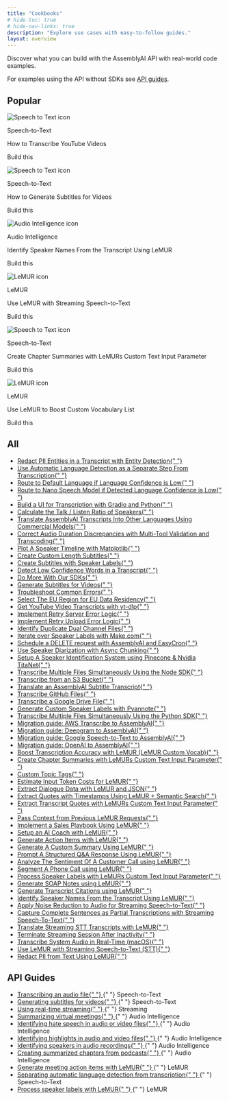 ```yaml
---
title: "Cookbooks"
# hide-toc: true
# hide-nav-links: true
description: "Explore use cases with easy-to-follow guides."
layout: overview
---
```


<style>
  {`
  .no-bullets {
    list-style-type: none;
    padding-left: 0;
    margin-left: 0;
  }
  
  .no-bullets li {
    margin: 0;
    padding-left: 0;
  }
  
  .link-cta {
    text-decoration: none;
    padding: 8px 12px;
    margin-left: -12px;
  }
  
  .link-cta:hover {
    background-color: var(--accent-3);
  }
  
  .link-cta span {
    transition: transform 0.2s ease;
  }
  
  .link-cta:hover span {
    transform: translateX(4px);
  }

  .card-stack {
    position: relative;
    width: 100%;
    margin-bottom: 20px;
  }
  
  body#fern-docs .card-stack > div {
    height: 100%;
  }

  .card-stack .fern-card {
    background: var(--grayscale-1);
    height: 100%;
    overflow: hidden;
  }

  .card-stack .fern-card > div {
    height: 100%;
  }

   .card-stack .fern-card > div > div {
    height: 100%;
  }
  
  .card-stack .fern-card > div > div > div:nth-child(2) {
    height: 100%;
  }

  /* Animation to change the color of the CTA text when hovering over the featured cookbook */
  .card-stack .fern-card:hover .cta {
    color: rgba(var(--accent-aaa),var(--tw-text-opacity,1));
    transition: color 0.2s ease;
  }
  
  .card-stack .fern-card .cta span {
    transform: translateX(0);
    transition: color 0.2s ease, transform 0.2s ease;
  }
  
  .card-stack .fern-card:hover .cta span {
    background-color: rgba(var(--accent-aaa),var(--tw-text-opacity,1));
    transform: translateX(4px);
  }

  /* Styling for the card stack effect behind each featured cookbook */
  .card-stack::before,
  .card-stack::after {
    content: '';
    position: absolute;
    top: 0;
    left: 0;
    width: 100%;
    height: 100%;
    border-radius: 1rem;
    z-index: -1;
    border: 1px solid var(--border);
    background-color: var(--grayscale-1);
  }

  .card-stack::before {
    transform: translateY(8px) translateX(-8px);
    border-radius: 1.25rem;
  }

  .card-stack::after {
    transform: translateY(4px) translateX(-4px);
  }
  
  /* Animation to collapse card stack when hovering over the featured cookbook */
  .card-stack:hover::before,
  .card-stack:hover::after {
    transform: translateY(0) translateX(0);
    transition: transform 0.2s ease;
  }

  .bg-noise {
    background-position: 0 0;
    background-size: 5rem 10rem;
    background-image: url(https://fern-image-hosting.s3.us-east-1.amazonaws.com/6789751936e0c7bd371e8cf2_noise-full.webp);
    z-index: -1;
    opacity: 0.7;
    justify-content: center;
    align-items: center;
    width: calc(100% + 5rem);
    height: calc(100% + 5rem);
    display: flex;
    position: absolute;
    top: 0;
    left: 0;
  }s
`}
</style>

Discover what you can build with the AssemblyAI API with real-world code
examples.

For examples using the API without SDKs see [API guides](#api-guides).

## **Popular**

<CardGroup cols={3}>
  <div className="card-stack">
    <Card href="guides/transcribe_youtube_videos">
      <div className="bg-noise"></div>
      <div className="flex flex-col h-full justify-between">
        <div className="flex flex-col gap-4 mb-auto">
          <div className="flex flex-row gap-2">
            <img
              src="../../assets/img/cookbooks/icons/speech-to-text-icon.svg"
              alt="Speech to Text icon"
              className="mx-0"
            />
            <p>Speech-to-Text</p>
          </div>
          <div className="t-default text-base font-medium">
            How to Transcribe YouTube Videos
          </div>
        </div>
        <div className="flex flex-row gap-2 items-center mt-4 cta">
          <p>Build this</p>
          <Icon icon="duotone arrow-right" />
        </div>
      </div>
    </Card>
  </div>

<div className="card-stack">
  <Card href="guides/subtitles" className="cookbook-card">
    <div className="bg-noise"></div>
    <div className="flex flex-col h-full justify-between">
      <div className="flex flex-col gap-4 mb-auto">
        <div className="flex flex-row gap-2">
          <img
            src="../../assets/img/cookbooks/icons/speech-to-text-icon.svg"
            alt="Speech to Text icon"
            className="mx-0"
          />
          <p>Speech-to-Text</p>
        </div>
        <div className="t-default text-base font-medium">
          How to Generate Subtitles for Videos
        </div>
      </div>
      <div className="flex flex-row gap-2 items-center mt-4 cta">
        <p>Build this</p>
        <Icon icon="duotone arrow-right" />
      </div>
    </div>
  </Card>
</div>

<div className="card-stack">
  <Card href="guides/speaker-identification" className="cookbook-card">
    <div className="bg-noise"></div>
    <div className="flex flex-col h-full justify-between">
      <div className="flex flex-col gap-4 mb-auto">
        <div className="flex flex-row gap-2">
          <img
            src="../../assets/img/cookbooks/icons/audio-intelligence-icon.svg"
            alt="Audio Intelligence icon"
            className="mx-0"
          />
          <p>Audio Intelligence</p>
        </div>
        <div className="t-default text-base font-medium">
          Identify Speaker Names From the Transcript Using LeMUR
        </div>
      </div>
      <div className="flex flex-row gap-2 items-center mt-4 cta">
        <p>Build this</p>
        <Icon icon="duotone arrow-right" />
      </div>
    </div>
  </Card>
</div>

<div className="card-stack">
  <Card href="guides/real_time_lemur" className="cookbook-card">
    <div className="bg-noise"></div>
    <div className="flex flex-col h-full justify-between">
      <div className="flex flex-col gap-4 mb-auto">
        <div className="flex flex-row gap-2">
          <img
            src="../../assets/img/cookbooks/icons/lemur-icon.svg"
            alt="LeMUR icon"
            className="mx-0"
          />
          <p>LeMUR</p>
        </div>
        <div className="t-default text-base font-medium">
          Use LeMUR with Streaming Speech-to-Text
        </div>
      </div>
      <div className="flex flex-row gap-2 items-center mt-4 cta">
        <p>Build this</p>
        <Icon icon="duotone arrow-right" />
      </div>
    </div>
  </Card>
</div>

<div className="card-stack">
  <Card href="guides/input-text-chapters" className="cookbook-card">
    <div className="bg-noise"></div>
    <div className="flex flex-col h-full justify-between">
      <div className="flex flex-col gap-4 mb-auto">
        <div className="flex flex-row gap-2">
          <img
            src="../../assets/img/cookbooks/icons/speech-to-text-icon.svg"
            alt="Speech to Text icon"
            className="mx-0"
          />
          <p>Speech-to-Text</p>
        </div>
        <div className="t-default text-base font-medium">
          Create Chapter Summaries with LeMURs Custom Text Input Parameter
        </div>
      </div>
      <div className="flex flex-row gap-2 items-center mt-4 cta">
        <p>Build this</p>
        <Icon icon="duotone arrow-right" />
      </div>
    </div>
  </Card>
</div>

  <div className="card-stack">
    <Card href="guides/custom-vocab-lemur" className="cookbook-card">
      <div className="bg-noise"></div>
      <div className="flex flex-col h-full justify-between">
        <div className="flex flex-col gap-4 mb-auto">
          <div className="flex flex-row gap-2">
            <img
              src="../../assets/img/cookbooks/icons/lemur-icon.svg"
              alt="LeMUR icon"
              className="mx-0"
            />
            <p>LeMUR</p>
          </div>
          <div className="t-default text-base font-medium">
            Use LeMUR to Boost Custom Vocabulary List
          </div>
        </div>
        <div className="flex flex-row gap-2 items-center mt-4 cta">
          <p>Build this</p>
          <Icon icon="duotone arrow-right" />
        </div>
      </div>
    </Card>
  </div>
</CardGroup>

## **All**

<div className="guides-list">
  <ul className="no-bullets">
    <li>
      <a
        href="guides/entity_redaction"
        className="link-cta rounded-lg flex items-center gap-2"
      >
        Redact PII Entities in a Transcript with Entity Detection{" "}
        <Icon
          icon="duotone arrow-right"
          color="rgba(var(--accent-aaa),var(--tw-text-opacity,1))"
        />
      </a>
    </li>
    <li>
      <a
        href="guides/automatic-language-detection-separate"
        className="link-cta rounded-lg flex items-center gap-2"
      >
        Use Automatic Language Detection as a Separate Step From Transcription{" "}
        <Icon
          icon="duotone arrow-right"
          color="rgba(var(--accent-aaa),var(--tw-text-opacity,1))"
        />
      </a>
    </li>
    <li>
      <a
        href="guides/automatic-language-detection-route-default-language"
        className="link-cta rounded-lg flex items-center gap-2"
      >
        Route to Default Language if Language Confidence is Low{" "}
        <Icon
          icon="duotone arrow-right"
          color="rgba(var(--accent-aaa),var(--tw-text-opacity,1))"
        />
      </a>
    </li>
    <li>
      <a
        href="guides/automatic-language-detection-route-nano-model"
        className="link-cta rounded-lg flex items-center gap-2"
      >
        Route to Nano Speech Model if Detected Language Confidence is Low{" "}
        <Icon
          icon="duotone arrow-right"
          color="rgba(var(--accent-aaa),var(--tw-text-opacity,1))"
        />
      </a>
    </li>
    <li>
      <a
        href="guides/gradio-frontend"
        className="link-cta rounded-lg flex items-center gap-2"
      >
        Build a UI for Transcription with Gradio and Python{" "}
        <Icon
          icon="duotone arrow-right"
          color="rgba(var(--accent-aaa),var(--tw-text-opacity,1))"
        />
      </a>
    </li>
    <li>
      <a
        href="guides/talk-listen-ratio"
        className="link-cta rounded-lg flex items-center gap-2"
      >
        Calculate the Talk / Listen Ratio of Speakers{" "}
        <Icon
          icon="duotone arrow-right"
          color="rgba(var(--accent-aaa),var(--tw-text-opacity,1))"
        />
      </a>
    </li>
    <li>
      <a
        href="guides/translate_transcripts"
        className="link-cta rounded-lg flex items-center gap-2"
      >
        Translate AssemblyAI Transcripts Into Other Languages Using Commercial
        Models{" "}
        <Icon
          icon="duotone arrow-right"
          color="rgba(var(--accent-aaa),var(--tw-text-opacity,1))"
        />
      </a>
    </li>
    <li>
      <a
        href="guides/audio-duration-fix"
        className="link-cta rounded-lg flex items-center gap-2"
      >
        Correct Audio Duration Discrepancies with Multi-Tool Validation and
        Transcoding{" "}
        <Icon
          icon="duotone arrow-right"
          color="rgba(var(--accent-aaa),var(--tw-text-opacity,1))"
        />
      </a>
    </li>
    <li>
      <a
        href="guides/speaker_timeline"
        className="link-cta rounded-lg flex items-center gap-2"
      >
        Plot A Speaker Timeline with Matplotlib{" "}
        <Icon
          icon="duotone arrow-right"
          color="rgba(var(--accent-aaa),var(--tw-text-opacity,1))"
        />
      </a>
    </li>
    <li>
      <a
        href="guides/subtitle_creation_by_word_count"
        className="link-cta rounded-lg flex items-center gap-2"
      >
        Create Custom Length Subtitles{" "}
        <Icon
          icon="duotone arrow-right"
          color="rgba(var(--accent-aaa),var(--tw-text-opacity,1))"
        />
      </a>
    </li>
    <li>
      <a
        href="guides/speaker_labelled_subtitles"
        className="link-cta rounded-lg flex items-center gap-2"
      >
        Create Subtitles with Speaker Labels{" "}
        <Icon
          icon="duotone arrow-right"
          color="rgba(var(--accent-aaa),var(--tw-text-opacity,1))"
        />
      </a>
    </li>
    <li>
      <a
        href="guides/detecting-low-confidence-words"
        className="link-cta rounded-lg flex items-center gap-2"
      >
        Detect Low Confidence Words in a Transcript{" "}
        <Icon
          icon="duotone arrow-right"
          color="rgba(var(--accent-aaa),var(--tw-text-opacity,1))"
        />
      </a>
    </li>
    <li>
      <a
        href="guides/do-more-with-sdk"
        className="link-cta rounded-lg flex items-center gap-2"
      >
        Do More With Our SDKs{" "}
        <Icon
          icon="duotone arrow-right"
          color="rgba(var(--accent-aaa),var(--tw-text-opacity,1))"
        />
      </a>
    </li>
    <li>
      <a
        href="guides/subtitles"
        className="link-cta rounded-lg flex items-center gap-2"
      >
        Generate Subtitles for Videos{" "}
        <Icon
          icon="duotone arrow-right"
          color="rgba(var(--accent-aaa),var(--tw-text-opacity,1))"
        />
      </a>
    </li>
    <li>
      <a
        href="guides/common_errors_and_solutions"
        className="link-cta rounded-lg flex items-center gap-2"
      >
        Troubleshoot Common Errors{" "}
        <Icon
          icon="duotone arrow-right"
          color="rgba(var(--accent-aaa),var(--tw-text-opacity,1))"
        />
      </a>
    </li>
    <li>
      <a
        href="guides/how_to_use_the_eu_endpoint"
        className="link-cta rounded-lg flex items-center gap-2"
      >
        Select The EU Region for EU Data Residency{" "}
        <Icon
          icon="duotone arrow-right"
          color="rgba(var(--accent-aaa),var(--tw-text-opacity,1))"
        />
      </a>
    </li>
    <li>
      <a
        href="guides/transcribe_youtube_videos"
        className="link-cta rounded-lg flex items-center gap-2"
      >
        Get YouTube Video Transcripts with yt-dlp{" "}
        <Icon
          icon="duotone arrow-right"
          color="rgba(var(--accent-aaa),var(--tw-text-opacity,1))"
        />
      </a>
    </li>
    <li>
      <a
        href="guides/retry-server-error"
        className="link-cta rounded-lg flex items-center gap-2"
      >
        Implement Retry Server Error Logic{" "}
        <Icon
          icon="duotone arrow-right"
          color="rgba(var(--accent-aaa),var(--tw-text-opacity,1))"
        />
      </a>
    </li>
    <li>
      <a
        href="guides/retry-upload-error"
        className="link-cta rounded-lg flex items-center gap-2"
      >
        Implement Retry Upload Error Logic{" "}
        <Icon
          icon="duotone arrow-right"
          color="rgba(var(--accent-aaa),var(--tw-text-opacity,1))"
        />
      </a>
    </li>
    <li>
      <a
        href="guides/identify_duplicate_channels"
        className="link-cta rounded-lg flex items-center gap-2"
      >
        Identify Duplicate Dual Channel Files{" "}
        <Icon
          icon="duotone arrow-right"
          color="rgba(var(--accent-aaa),var(--tw-text-opacity,1))"
        />
      </a>
    </li>
    <li>
      <a
        href="guides/make-speaker-labels"
        className="link-cta rounded-lg flex items-center gap-2"
      >
        Iterate over Speaker Labels with Make.com{" "}
        <Icon
          icon="duotone arrow-right"
          color="rgba(var(--accent-aaa),var(--tw-text-opacity,1))"
        />
      </a>
    </li>
    <li>
      <a
        href="guides/schedule_delete"
        className="link-cta rounded-lg flex items-center gap-2"
      >
        Schedule a DELETE request with AssemblyAI and EasyCron{" "}
        <Icon
          icon="duotone arrow-right"
          color="rgba(var(--accent-aaa),var(--tw-text-opacity,1))"
        />
      </a>
    </li>
    <li>
      <a
        href="guides/speaker-diarization-with-async-chunking"
        className="link-cta rounded-lg flex items-center gap-2"
      >
        Use Speaker Diarization with Async Chunking{" "}
        <Icon
          icon="duotone arrow-right"
          color="rgba(var(--accent-aaa),var(--tw-text-opacity,1))"
        />
      </a>
    </li>
    <li>
      <a
        href="guides/titanet-speaker-identification"
        className="link-cta rounded-lg flex items-center gap-2"
      >
        Setup A Speaker Identification System using Pinecone & Nvidia TitaNet{" "}
        <Icon
          icon="duotone arrow-right"
          color="rgba(var(--accent-aaa),var(--tw-text-opacity,1))"
        />
      </a>
    </li>
    <li>
      <a
        href="guides/sdk-node-batch"
        className="link-cta rounded-lg flex items-center gap-2"
      >
        Transcribe Multiple Files Simultaneously Using the Node SDK{" "}
        <Icon
          icon="duotone arrow-right"
          color="rgba(var(--accent-aaa),var(--tw-text-opacity,1))"
        />
      </a>
    </li>
    <li>
      <a
        href="guides/transcribe_from_s3"
        className="link-cta rounded-lg flex items-center gap-2"
      >
        Transcribe from an S3 Bucket{" "}
        <Icon
          icon="duotone arrow-right"
          color="rgba(var(--accent-aaa),var(--tw-text-opacity,1))"
        />
      </a>
    </li>
    <li>
      <a
        href="guides/translate_subtitles"
        className="link-cta rounded-lg flex items-center gap-2"
      >
        Translate an AssemblyAI Subtitle Transcript{" "}
        <Icon
          icon="duotone arrow-right"
          color="rgba(var(--accent-aaa),var(--tw-text-opacity,1))"
        />
      </a>
    </li>
    <li>
      <a
        href="guides/transcribing-github-files"
        className="link-cta rounded-lg flex items-center gap-2"
      >
        Transcribe GitHub Files{" "}
        <Icon
          icon="duotone arrow-right"
          color="rgba(var(--accent-aaa),var(--tw-text-opacity,1))"
        />
      </a>
    </li>
    <li>
      <a
        href="guides/transcribing-google-drive-file"
        className="link-cta rounded-lg flex items-center gap-2"
      >
        Transcribe a Google Drive File{" "}
        <Icon
          icon="duotone arrow-right"
          color="rgba(var(--accent-aaa),var(--tw-text-opacity,1))"
        />
      </a>
    </li>
    <li>
      <a
        href="guides/Use_AssemblyAI_with_Pyannote_to_generate_custom_Speaker_Labels"
        className="link-cta rounded-lg flex items-center gap-2"
      >
        Generate Custom Speaker Labels with Pyannote{" "}
        <Icon
          icon="duotone arrow-right"
          color="rgba(var(--accent-aaa),var(--tw-text-opacity,1))"
        />
      </a>
    </li>
    <li>
      <a
        href="guides/batch_transcription"
        className="link-cta rounded-lg flex items-center gap-2"
      >
        Transcribe Multiple Files Simultaneously Using the Python SDK{" "}
        <Icon
          icon="duotone arrow-right"
          color="rgba(var(--accent-aaa),var(--tw-text-opacity,1))"
        />
      </a>
    </li>
    <li>
      <a
        href="guides/aws_to_aai"
        className="link-cta rounded-lg flex items-center gap-2"
      >
        Migration guide: AWS Transcribe to AssemblyAI{" "}
        <Icon
          icon="duotone arrow-right"
          color="rgba(var(--accent-aaa),var(--tw-text-opacity,1))"
        />
      </a>
    </li>
    <li>
      <a
        href="guides/dg_to_aai"
        className="link-cta rounded-lg flex items-center gap-2"
      >
        Migration guide: Deepgram to AssemblyAI{" "}
        <Icon
          icon="duotone arrow-right"
          color="rgba(var(--accent-aaa),var(--tw-text-opacity,1))"
        />
      </a>
    </li>
    <li>
      <a
        href="guides/google_to_aai"
        className="link-cta rounded-lg flex items-center gap-2"
      >
        Migration guide: Google Speech-to-Text to AssemblyAI{" "}
        <Icon
          icon="duotone arrow-right"
          color="rgba(var(--accent-aaa),var(--tw-text-opacity,1))"
        />
      </a>
    </li>
    <li>
      <a
        href="guides/oai_to_aai"
        className="link-cta rounded-lg flex items-center gap-2"
      >
        Migration guide: OpenAI to AssemblyAI{" "}
        <Icon
          icon="duotone arrow-right"
          color="rgba(var(--accent-aaa),var(--tw-text-opacity,1))"
        />
      </a>
    </li>
    <li>
      <a
        href="guides/custom-vocab-lemur"
        className="link-cta rounded-lg flex items-center gap-2"
      >
        Boost Transcription Accuracy with LeMUR (LeMUR Custom Vocab){" "}
        <Icon
          icon="duotone arrow-right"
          color="rgba(var(--accent-aaa),var(--tw-text-opacity,1))"
        />
      </a>
    </li>
    <li>
      <a
        href="guides/input-text-chapters"
        className="link-cta rounded-lg flex items-center gap-2"
      >
        Create Chapter Summaries with LeMURs Custom Text Input Parameter{" "}
        <Icon
          icon="duotone arrow-right"
          color="rgba(var(--accent-aaa),var(--tw-text-opacity,1))"
        />
      </a>
    </li>
    <li>
      <a
        href="guides/custom-topic-tags"
        className="link-cta rounded-lg flex items-center gap-2"
      >
        Custom Topic Tags{" "}
        <Icon
          icon="duotone arrow-right"
          color="rgba(var(--accent-aaa),var(--tw-text-opacity,1))"
        />
      </a>
    </li>
    <li>
      <a
        href="guides/counting-tokens"
        className="link-cta rounded-lg flex items-center gap-2"
      >
        Estimate Input Token Costs for LeMUR{" "}
        <Icon
          icon="duotone arrow-right"
          color="rgba(var(--accent-aaa),var(--tw-text-opacity,1))"
        />
      </a>
    </li>
    <li>
      <a
        href="guides/dialogue-data"
        className="link-cta rounded-lg flex items-center gap-2"
      >
        Extract Dialogue Data with LeMUR and JSON{" "}
        <Icon
          icon="duotone arrow-right"
          color="rgba(var(--accent-aaa),var(--tw-text-opacity,1))"
        />
      </a>
    </li>
    <li>
      <a
        href="guides/transcript-citations"
        className="link-cta rounded-lg flex items-center gap-2"
      >
        Extract Quotes with Timestamps Using LeMUR + Semantic Search{" "}
        <Icon
          icon="duotone arrow-right"
          color="rgba(var(--accent-aaa),var(--tw-text-opacity,1))"
        />
      </a>
    </li>
    <li>
      <a
        href="guides/timestamped-transcripts"
        className="link-cta rounded-lg flex items-center gap-2"
      >
        Extract Transcript Quotes with LeMURs Custom Text Input Parameter{" "}
        <Icon
          icon="duotone arrow-right"
          color="rgba(var(--accent-aaa),var(--tw-text-opacity,1))"
        />
      </a>
    </li>
    <li>
      <a
        href="guides/past-response-prompts"
        className="link-cta rounded-lg flex items-center gap-2"
      >
        Pass Context from Previous LeMUR Requests{" "}
        <Icon
          icon="duotone arrow-right"
          color="rgba(var(--accent-aaa),var(--tw-text-opacity,1))"
        />
      </a>
    </li>
    <li>
      <a
        href="guides/sales-playbook"
        className="link-cta rounded-lg flex items-center gap-2"
      >
        Implement a Sales Playbook Using LeMUR{" "}
        <Icon
          icon="duotone arrow-right"
          color="rgba(var(--accent-aaa),var(--tw-text-opacity,1))"
        />
      </a>
    </li>
    <li>
      <a
        href="guides/task-endpoint-ai-coach"
        className="link-cta rounded-lg flex items-center gap-2"
      >
        Setup an AI Coach with LeMUR{" "}
        <Icon
          icon="duotone arrow-right"
          color="rgba(var(--accent-aaa),var(--tw-text-opacity,1))"
        />
      </a>
    </li>
    <li>
      <a
        href="guides/task-endpoint-action-items"
        className="link-cta rounded-lg flex items-center gap-2"
      >
        Generate Action Items with LeMUR{" "}
        <Icon
          icon="duotone arrow-right"
          color="rgba(var(--accent-aaa),var(--tw-text-opacity,1))"
        />
      </a>
    </li>
    <li>
      <a
        href="guides/task-endpoint-custom-summary"
        className="link-cta rounded-lg flex items-center gap-2"
      >
        Generate A Custom Summary Using LeMUR{" "}
        <Icon
          icon="duotone arrow-right"
          color="rgba(var(--accent-aaa),var(--tw-text-opacity,1))"
        />
      </a>
    </li>
    <li>
      <a
        href="guides/task-endpoint-structured-QA"
        className="link-cta rounded-lg flex items-center gap-2"
      >
        Prompt A Structured Q&A Response Using LeMUR{" "}
        <Icon
          icon="duotone arrow-right"
          color="rgba(var(--accent-aaa),var(--tw-text-opacity,1))"
        />
      </a>
    </li>
    <li>
      <a
        href="guides/call-sentiment-analysis"
        className="link-cta rounded-lg flex items-center gap-2"
      >
        Analyze The Sentiment Of A Customer Call using LeMUR{" "}
        <Icon
          icon="duotone arrow-right"
          color="rgba(var(--accent-aaa),var(--tw-text-opacity,1))"
        />
      </a>
    </li>
    <li>
      <a
        href="guides/phone-call-segmentation"
        className="link-cta rounded-lg flex items-center gap-2"
      >
        Segment A Phone Call using LeMUR{" "}
        <Icon
          icon="duotone arrow-right"
          color="rgba(var(--accent-aaa),var(--tw-text-opacity,1))"
        />
      </a>
    </li>
    <li>
      <a
        href="guides/input-text-speaker-labels"
        className="link-cta rounded-lg flex items-center gap-2"
      >
        Process Speaker Labels with LeMURs Custom Text Input Parameter{" "}
        <Icon
          icon="duotone arrow-right"
          color="rgba(var(--accent-aaa),var(--tw-text-opacity,1))"
        />
      </a>
    </li>
    <li>
      <a
        href="guides/soap-note-generation"
        className="link-cta rounded-lg flex items-center gap-2"
      >
        Generate SOAP Notes using LeMUR{" "}
        <Icon
          icon="duotone arrow-right"
          color="rgba(var(--accent-aaa),var(--tw-text-opacity,1))"
        />
      </a>
    </li>
    <li>
      <a
        href="guides/lemur-transcript-citations"
        className="link-cta rounded-lg flex items-center gap-2"
      >
        Generate Transcript Citations using LeMUR{" "}
        <Icon
          icon="duotone arrow-right"
          color="rgba(var(--accent-aaa),var(--tw-text-opacity,1))"
        />
      </a>
    </li>
    <li>
      <a
        href="guides/speaker-identification"
        className="link-cta rounded-lg flex items-center gap-2"
      >
        Identify Speaker Names From the Transcript Using LeMUR{" "}
        <Icon
          icon="duotone arrow-right"
          color="rgba(var(--accent-aaa),var(--tw-text-opacity,1))"
        />
      </a>
    </li>
    <li>
      <a
        href="guides/noise_reduction_streaming"
        className="link-cta rounded-lg flex items-center gap-2"
      >
        Apply Noise Reduction to Audio for Streaming Speech-to-Text{" "}
        <Icon
          icon="duotone arrow-right"
          color="rgba(var(--accent-aaa),var(--tw-text-opacity,1))"
        />
      </a>
    </li>
    <li>
      <a
        href="guides/partial_transcripts"
        className="link-cta rounded-lg flex items-center gap-2"
      >
        Capture Complete Sentences as Partial Transcriptions with Streaming
        Speech-To-Text{" "}
        <Icon
          icon="duotone arrow-right"
          color="rgba(var(--accent-aaa),var(--tw-text-opacity,1))"
        />
      </a>
    </li>
    <li>
      <a
        href="guides/real_time_translation"
        className="link-cta rounded-lg flex items-center gap-2"
      >
        Translate Streaming STT Transcripts with LeMUR{" "}
        <Icon
          icon="duotone arrow-right"
          color="rgba(var(--accent-aaa),var(--tw-text-opacity,1))"
        />
      </a>
    </li>
    <li>
      <a
        href="guides/terminate_realtime_programmatically"
        className="link-cta rounded-lg flex items-center gap-2"
      >
        Terminate Streaming Session After Inactivity{" "}
        <Icon
          icon="duotone arrow-right"
          color="rgba(var(--accent-aaa),var(--tw-text-opacity,1))"
        />
      </a>
    </li>
    <li>
      <a
        href="guides/transcribe_system_audio"
        className="link-cta rounded-lg flex items-center gap-2"
      >
        Transcribe System Audio in Real-Time (macOS){" "}
        <Icon
          icon="duotone arrow-right"
          color="rgba(var(--accent-aaa),var(--tw-text-opacity,1))"
        />
      </a>
    </li>
    <li>
      <a
        href="guides/real_time_lemur"
        className="link-cta rounded-lg flex items-center gap-2"
      >
        Use LeMUR with Streaming Speech-to-Text (STT){" "}
        <Icon
          icon="duotone arrow-right"
          color="rgba(var(--accent-aaa),var(--tw-text-opacity,1))"
        />
      </a>
    </li>
    <li>
      <a
        href="guides/lemur-pii-redaction"
        className="link-cta rounded-lg flex items-center gap-2"
      >
        Redact PII from Text Using LeMUR{" "}
        <Icon
          icon="duotone arrow-right"
          color="rgba(var(--accent-aaa),var(--tw-text-opacity,1))"
        />
      </a>
    </li>
  </ul>
</div>

## API Guides

<div className="guides-list">
  <ul className="no-bullets">
    <li className="flex items-center gap-2">
      <a
        href="/docs/guides/transcribing-an-audio-file"
        className="link-cta rounded-lg flex items-center gap-2"
      >
        Transcribing an audio file{" "}
        <Icon
          icon="duotone arrow-right"
          color="rgba(var(--accent-aaa),var(--tw-text-opacity,1))"
        />
      </a>{" "}
      <span className="speech-to-text-tag">Speech-to-Text</span>
    </li>
    <li className="flex items-center gap-2">
      <a
        href="/docs/guides/generating-subtitles-for-videos"
        className="link-cta rounded-lg flex items-center gap-2"
      >
        Generating subtitles for videos{" "}
        <Icon
          icon="duotone arrow-right"
          color="rgba(var(--accent-aaa),var(--tw-text-opacity,1))"
        />
      </a>{" "}
      <span className="speech-to-text-tag">Speech-to-Text</span>
    </li>
    <li className="flex items-center gap-2">
      <a
        href="/docs/guides/real-time-streaming-transcription"
        className="link-cta rounded-lg flex items-center gap-2"
      >
        Using real-time streaming{" "}
        <Icon
          icon="duotone arrow-right"
          color="rgba(var(--accent-aaa),var(--tw-text-opacity,1))"
        />
      </a>{" "}
      <span className="streaming-tag">Streaming</span>
    </li>
    <li className="flex items-center gap-2">
      <a
        href="/docs/guides/summarizing-virtual-meetings"
        className="link-cta rounded-lg flex items-center gap-2"
      >
        Summarizing virtual meetings{" "}
        <Icon
          icon="duotone arrow-right"
          color="rgba(var(--accent-aaa),var(--tw-text-opacity,1))"
        />
      </a>{" "}
      <span className="audio-intelligence-tag">Audio Intelligence</span>
    </li>
    <li className="flex items-center gap-2">
      <a
        href="/docs/guides/identifying-hate-speech-in-audio-or-video-files"
        className="link-cta rounded-lg flex items-center gap-2"
      >
        Identifying hate speech in audio or video files{" "}
        <Icon
          icon="duotone arrow-right"
          color="rgba(var(--accent-aaa),var(--tw-text-opacity,1))"
        />
      </a>{" "}
      <span className="audio-intelligence-tag">Audio Intelligence</span>
    </li>
    <li className="flex items-center gap-2">
      <a
        href="/docs/guides/identifying-highlights-in-audio-or-video-files"
        className="link-cta rounded-lg flex items-center gap-2"
      >
        Identifying highlights in audio and video files{" "}
        <Icon
          icon="duotone arrow-right"
          color="rgba(var(--accent-aaa),var(--tw-text-opacity,1))"
        />
      </a>{" "}
      <span className="audio-intelligence-tag">Audio Intelligence</span>
    </li>
    <li className="flex items-center gap-2">
      <a
        href="/docs/guides/identifying-speakers-in-audio-recordings"
        className="link-cta rounded-lg flex items-center gap-2"
      >
        Identifying speakers in audio recordings{" "}
        <Icon
          icon="duotone arrow-right"
          color="rgba(var(--accent-aaa),var(--tw-text-opacity,1))"
        />
      </a>{" "}
      <span className="audio-intelligence-tag">Audio Intelligence</span>
    </li>
    <li className="flex items-center gap-2">
      <a
        href="/docs/guides/creating-summarized-chapters-from-podcasts"
        className="link-cta rounded-lg flex items-center gap-2"
      >
        Creating summarized chapters from podcasts{" "}
        <Icon
          icon="duotone arrow-right"
          color="rgba(var(--accent-aaa),var(--tw-text-opacity,1))"
        />
      </a>{" "}
      <span className="audio-intelligence-tag">Audio Intelligence</span>
    </li>
    <li className="flex items-center gap-2">
      <a
        href="/docs/guides/generate-meeting-action-items-with-lemur"
        className="link-cta rounded-lg flex items-center gap-2"
      >
        Generate meeting action items with LeMUR{" "}
        <Icon
          icon="duotone arrow-right"
          color="rgba(var(--accent-aaa),var(--tw-text-opacity,1))"
        />
      </a>{" "}
      <span className="lemur-tag">LeMUR</span>
    </li>
    <li className="flex items-center gap-2">
      <a
        href="/docs/guides/automatic-language-detection-workflow"
        className="link-cta rounded-lg flex items-center gap-2"
      >
        Separating automatic language detection from transcription{" "}
        <Icon
          icon="duotone arrow-right"
          color="rgba(var(--accent-aaa),var(--tw-text-opacity,1))"
        />
      </a>{" "}
      <span className="speech-to-text-tag">Speech-to-Text</span>
    </li>
    <li className="flex items-center gap-2">
      <a
        href="/docs/guides/process-speaker-labels-with-lemur"
        className="link-cta rounded-lg flex items-center gap-2"
      >
        Process speaker labels with LeMUR{" "}
        <Icon
          icon="duotone arrow-right"
          color="rgba(var(--accent-aaa),var(--tw-text-opacity,1))"
        />
      </a>{" "}
      <span className="lemur-tag">LeMUR</span>
    </li>
  </ul>
</div>
